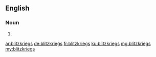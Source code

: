==English==

===Noun===
{{head|en}}

# {{plural of|blitzkrieg}}

[[ar:blitzkriegs]]
[[de:blitzkriegs]]
[[fr:blitzkriegs]]
[[ku:blitzkriegs]]
[[mg:blitzkriegs]]
[[my:blitzkriegs]]